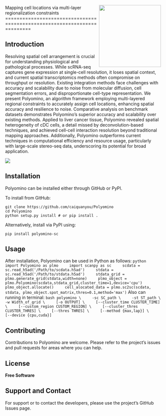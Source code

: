 <img src='_static/logo.png' align="right" height="200" /></a>
Mapping cell locations via multi-layer regionalization constraints
=========================================================================

Introduction
------------
Resolving spatial cell arrangement is crucial for understanding physiological and pathological processes. While scRNA-seq captures gene expression at single-cell resolution, it loses spatial context, and current spatial transcriptomics methods often compromise on throughput or resolution. Existing integration methods face challenges with accuracy and scalability due to noise from molecular diffusion, cell segmentation errors, and disproportionate cell-type representation. We present Polyomino, an algorithm framework employing multi-layered regional constraints to accurately assign cell locations, enhancing spatial accuracy and resilience to noise. Comparative analysis on benchmark datasets demonstrates Polyomino’s superior accuracy and scalability over existing methods. Applied to liver cancer tissue, Polyomino revealed spatial heterogeneity of cDC cells, a detail missed by deconvolution-based techniques, and achieved cell-cell interaction resolution beyond traditional mapping approaches. Additionally, Polyomino outperforms current techniques in computational efficiency and resource usage, particularly with large-scale stereo-seq data, underscoring its potential for broad application.

![](_static/overview.png)

Installation
------------
Polyomino can be installed either through GitHub or PyPI.

To install from GitHub:

    git clone https://github.com/caiquanyou/Polyomino
    cd Polyomino
    python setup.py install # or pip install .

Alternatively, install via PyPI using:

    pip install polyomino-sc

Usage
-----
After installation, Polyomino can be used in Python as follows:
 ```python
    import Polyomino as plmo
    import scanpy as sc
    scdata = sc.read_h5ad('/Path/to/scdata.h5ad')
    stdata = sc.read_h5ad('/Path/to/stdata.h5ad')
    stdata_grid = plmo.generate_grid(stdata,width=none)
    plmo_object = plmo.Polyomino(scdata,stdata_grid,cluster_time=1,device='cpu')
    plmo_object.allocate()
    cell_alocated_data = plmo.sc2sc(scdata, stdata, plmo_object.spot_matrix,thres=0.1,method='max')
```
Also can running in terminal:
 ```bash
polyomino \
    -sc SC_path \
    -st ST_path \
    -w Width_of_grid \
    [-o OUTPUT] \
    [--cluster_time CLUSTER_TIME] \
    [--custom_region CUSTOM_REGION] \
    [--cluster_thres CLUSTER_THRES] \
    [--thres THRES] \
    [--method {max,lap}] \
    [--device {cpu,cuda}]
```

Contributing
------------
Contributions to Polyomino are welcome. Please refer to the project's issues and pull requests for areas where you can help.

License
-------
**Free Software**

Support and Contact
-------------------
For support or to contact the developers, please use the project's GitHub Issues page.
